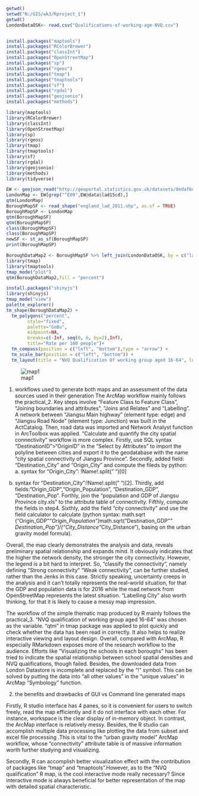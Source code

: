 ```{r Part_1_R_code}
getwd()
setwd("N:/GIS/wk3/Rproject_1")
getwd()
LondonDataOSK<- read.csv("Qualifications-of-working-age-NVQ.csv")


install.packages("maptools")
install.packages("RColorBrewer")
install.packages("classInt")
install.packages("OpenStreetMap")
install.packages("sp")
install.packages("rgeos")
install.packages("tmap")
install.packages("tmaptools")
install.packages("sf")
install.packages("rgdal")
install.packages("geojsonio")
install.packages("methods")

library(maptools)
library(RColorBrewer)
library(classInt)
library(OpenStreetMap)
library(sp)
library(rgeos)
library(tmap)
library(tmaptools)
library(sf)
library(rgdal)
library(geojsonio)
library(methods)
library(tidyverse)

EW <- geojson_read("http://geoportal.statistics.gov.uk/datasets/8edafbe3276d4b56aec60991cbddda50_2.geojson", what = "sp")
LondonMap <- EW[grep("^E09",EW@data$lad15cd),]
qtm(LondonMap)
BoroughMapSF <- read_shape("england_lad_2011.shp", as.sf = TRUE)
BoroughMapSP <- LondonMap
qtm(BoroughMapSF)
qtm(BoroughMapSP)
class(BoroughMapSF)
class(BoroughMapSP)
newSF <- st_as_sf(BoroughMapSP)
print(BoroughMapSP)

BoroughDataMap2 <- BoroughMapSF %>% left_join(LondonDataOSK, by = c("label" = "Code"))
library(tmap)
library(tmaptools)
tmap_mode("plot")
qtm(BoroughDataMap2,fill = "percent")

install.packages("shinyjs")
library(shinyjs)
tmap_mode("view")
palette_explorer()
tm_shape(BoroughDataMap2) +
  tm_polygons("percent",
        style="fixed",
        palette="GnBu",
        midpoint=NA,
        breaks=c(-Inf, seq(0, 6, by=2),Inf),
        title="Rate per 100 people")+
  tm_compass(position = c("left", "bottom"),type = "arrow") + 
  tm_scale_bar(position = c("left", "bottom")) +
  tm_layout(title = "NVQ Qualification Of working group aged 16-64", legend.position = c("right", "bottom"))
```

![map1](N:/GIS/wk3/Rproject_1/AssessmentPart1.jpg)



1.	workflows used to generate both maps and an assessment of the data sources used in their generation
The ArcMap workflow mainly follows the practical_2. Key steps involve "Feature Class to Feature Class", "Joining boundaries and attributes", "Joins and Relates" and "Labelling". A network between "Jiangsu Main highway" (element type: edge) and "Jiangsu Road Node" (element type: Junction) was built in the ActCatalog. Then, road data was imported and Network Analyst function in ArcToolbox was applied.
"Calculate and quantify the city spatial connectivity" workflow is more complex. Firstly, use SQL syntax "DestinationID">"OriginID" in the "Select by Attributes" to import the polyline between cities and export it to the geodatabase with the name "city spatial connectivity of Jiangsu Province". Secondly, added field: "Destination_City" and "Origin_City" and compute the fileds by python: a. syntax for "Origin_City":  !Name!.split(" ")[0]
b. syntax for "Destination_City":!Name!.split(" ")[2].
Thirdly, add fields: "Origin_GDP","Origin_Population", "Destination_GDP", "Destination_Pop".
Forthly, join the "population and GDP of Jiangsu Province city.xls" to the attribute table of connectivity. Fifthly, compute the fields in step4. Sixthly, add the field "city connectivity" and use the field calculator to calculate (python syntax: math.sqrt ("Origin_GDP"*"Origin_Population")*math.sqrt("Destination_GDP"*" Destination_Pop")/("City_Distance"*City_Distance"), basing on the urban gravity model formula).
 
Overall, the map clearly demonstrates the analysis and data, reveals preliminary spatial relationship and expands mind. It obviously indicates that the higher the network density, the stronger the city connectivity. However, the legend is a bit hard to interpret. So, "classify the connectivity", namely defining "Strong connectivity" "Weak connectivity", can be further studied, rather than the Jenks in this case. Strictly speaking, uncertainty creeps in the analysis and it can't totally represents the real-world situation, for that the GDP and population data is for 2016 while the road network from OpenStreetMap represents the latest situation. "Labelling City" also worth thinking, for that it is likely to cause a messy map impression. 

The workflow of the simple thematic map produced by R mainly follows the practical_3. "NVQ qualification of working group aged 16-64" was chosen as the variable. "qtm" in tmap package was applied to plot quickly and check whether the data has been read in correctly. It also helps to realize interactive viewing and layout design. 
Overall, compared with ArcMap, R especially RMarkdown exposes more of the research workflow to the audience. Efforts like "Visualizing the schools in each boroughs" has been tried to indicate the spatial relationship between school spatial densities and NVQ qualifications, though failed. Besides, the downloaded data from London Datastore is incomplete and replaced by the "!" symbol. This can be solved by putting the data into "all other values"  in the "unique values" in ArcMap "Symbology" function. 

2.	the benefits and drawbacks of GUI vs Command line generated maps

Firstly, R studio interface has 4 panes, so it is convenient for users to switch freely, read the map efficiently and it do not interface with each other. For instance, workspace is the clear display of in-memory object. In contrast, the ArcMap interface is relatively messy. 
Besides, the R studio can accomplish multiple data processing like plotting the data from subset and excel file processing .This is vital to the "urban gravity model" ArcMap workflow, whose "connectivity" attribute table is of massive information worth further studying and visualizing.

Secondly, R can accomplish better visualization effect with the contribution of packages like "tmap" and "tmaptools".However, as to the "NVQ qualification" R map, is the cool interactive mode really necessary? Since interactive mode is always beneficial for better representation of the map with detailed spatial characteristic.

